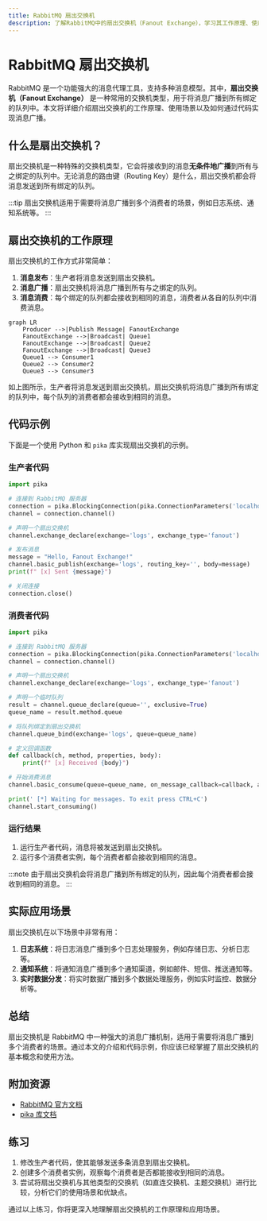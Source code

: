 ```yaml
---
title: RabbitMQ 扇出交换机
description: 了解RabbitMQ中的扇出交换机（Fanout Exchange），学习其工作原理、使用场景以及如何通过代码实现消息广播。
---
```


# RabbitMQ 扇出交换机

RabbitMQ 是一个功能强大的消息代理工具，支持多种消息模型。其中，**扇出交换机（Fanout Exchange）** 是一种常用的交换机类型，用于将消息广播到所有绑定的队列中。本文将详细介绍扇出交换机的工作原理、使用场景以及如何通过代码实现消息广播。

## 什么是扇出交换机？

扇出交换机是一种特殊的交换机类型，它会将接收到的消息**无条件地广播**到所有与之绑定的队列中。无论消息的路由键（Routing Key）是什么，扇出交换机都会将消息发送到所有绑定的队列。

:::tip
扇出交换机适用于需要将消息广播到多个消费者的场景，例如日志系统、通知系统等。
:::

## 扇出交换机的工作原理

扇出交换机的工作方式非常简单：

1. **消息发布**：生产者将消息发送到扇出交换机。
2. **消息广播**：扇出交换机将消息广播到所有与之绑定的队列。
3. **消息消费**：每个绑定的队列都会接收到相同的消息，消费者从各自的队列中消费消息。

```mermaid
graph LR
    Producer -->|Publish Message| FanoutExchange
    FanoutExchange -->|Broadcast| Queue1
    FanoutExchange -->|Broadcast| Queue2
    FanoutExchange -->|Broadcast| Queue3
    Queue1 --> Consumer1
    Queue2 --> Consumer2
    Queue3 --> Consumer3
```

如上图所示，生产者将消息发送到扇出交换机，扇出交换机将消息广播到所有绑定的队列中，每个队列的消费者都会接收到相同的消息。

## 代码示例

下面是一个使用 Python 和 `pika` 库实现扇出交换机的示例。

### 生产者代码

```python
import pika

# 连接到 RabbitMQ 服务器
connection = pika.BlockingConnection(pika.ConnectionParameters('localhost'))
channel = connection.channel()

# 声明一个扇出交换机
channel.exchange_declare(exchange='logs', exchange_type='fanout')

# 发布消息
message = "Hello, Fanout Exchange!"
channel.basic_publish(exchange='logs', routing_key='', body=message)
print(f" [x] Sent {message}")

# 关闭连接
connection.close()
```

### 消费者代码

```python
import pika

# 连接到 RabbitMQ 服务器
connection = pika.BlockingConnection(pika.ConnectionParameters('localhost'))
channel = connection.channel()

# 声明一个扇出交换机
channel.exchange_declare(exchange='logs', exchange_type='fanout')

# 声明一个临时队列
result = channel.queue_declare(queue='', exclusive=True)
queue_name = result.method.queue

# 将队列绑定到扇出交换机
channel.queue_bind(exchange='logs', queue=queue_name)

# 定义回调函数
def callback(ch, method, properties, body):
    print(f" [x] Received {body}")

# 开始消费消息
channel.basic_consume(queue=queue_name, on_message_callback=callback, auto_ack=True)

print(' [*] Waiting for messages. To exit press CTRL+C')
channel.start_consuming()
```

### 运行结果

1. 运行生产者代码，消息将被发送到扇出交换机。
2. 运行多个消费者实例，每个消费者都会接收到相同的消息。

:::note
由于扇出交换机会将消息广播到所有绑定的队列，因此每个消费者都会接收到相同的消息。
:::

## 实际应用场景

扇出交换机在以下场景中非常有用：

1. **日志系统**：将日志消息广播到多个日志处理服务，例如存储日志、分析日志等。
2. **通知系统**：将通知消息广播到多个通知渠道，例如邮件、短信、推送通知等。
3. **实时数据分发**：将实时数据广播到多个数据处理服务，例如实时监控、数据分析等。

## 总结

扇出交换机是 RabbitMQ 中一种强大的消息广播机制，适用于需要将消息广播到多个消费者的场景。通过本文的介绍和代码示例，你应该已经掌握了扇出交换机的基本概念和使用方法。

## 附加资源

- [RabbitMQ 官方文档](https://www.rabbitmq.com/documentation.html)
- [pika 库文档](https://pika.readthedocs.io/en/stable/)

## 练习

1. 修改生产者代码，使其能够发送多条消息到扇出交换机。
2. 创建多个消费者实例，观察每个消费者是否都能接收到相同的消息。
3. 尝试将扇出交换机与其他类型的交换机（如直连交换机、主题交换机）进行比较，分析它们的使用场景和优缺点。

通过以上练习，你将更深入地理解扇出交换机的工作原理和应用场景。